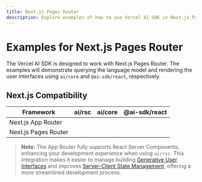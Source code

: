 ```yaml
---
title: Next.js Pages Router
description: Explore examples of how to use Vercel AI SDK in Next.js Pages Router.
---
```


# Examples for Next.js Pages Router

The Vercel AI SDK is designed to work with Next.js Pages Router. The examples will demonstrate querying the language model and rendering the user interfaces using `ai/core` and `@ai-sdk/react`, respectively.

## Next.js Compatibility

| Framework            | ai/rsc   | ai/core  | @ai-sdk/react |
| -------------------- | -------- | -------- | ------------- |
| Next.js App Router   | <Check/> | <Check/> | <Check/>      |
| Next.js Pages Router | <Cross/> | <Check/> | <Check/>      |

> **Note:** The App Router fully supports React Server Components, enhancing your development experience when using `ai/rsc`. This integration makes it easier to manage building [Generative User Interfaces](/docs/ai-sdk-rsc) and improves [Server-Client State Management](/docs/ai-sdk-rsc/ai-ui-states), offering a more streamlined development process.
